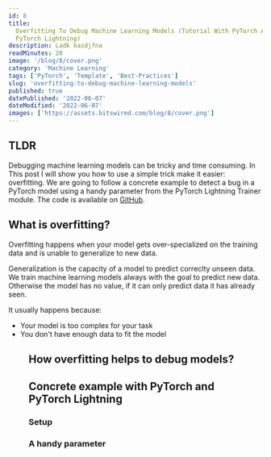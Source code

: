 ```yaml
---
id: 8
title:
  Overfitting To Debug Machine Learning Models (Tutorial With PyTorch And
  PyTorch Lightning)
description: Ladk kasdjfna
readMinutes: 20
image: '/blog/8/cover.png'
category: 'Machine Learning'
tags: ['PyTorch', 'Template', 'Best-Practices']
slug: 'overfitting-to-debug-machine-learning-models'
published: true
datePublished: '2022-06-07'
dateModified: '2022-06-07'
images: ['https://assets.bitswired.com/blog/8/cover.png']
---
```


## TLDR

Debugging machine learning models can be tricky and time consuming. In This post
I will show you how to use a simple trick make it easier: overfitting. We are
going to follow a concrete example to detect a bug in a PyTorch model using a
handy parameter from the PyTorch Lightning Trainer module. The code is available
on [GitHub][github repo].

## What is overfitting?

Overfitting happens when your model gets over-specialized on the training data
and is unable to generalize to new data.

<ColoredBlock variant="info">
  Generalization is the capacity of a model to predict correclty unseen data. We
  train machine learning models always with the goal to predict new data.
  Otherwise the model has no value, if it can only predict data it has already
  seen.
</ColoredBlock>

It usually happens because:

- Your model is too complex for your task
- You don't have enough data to fit the model

<Figure
  ratio={16 / 9}
  layout="fill"
  objectFit="contain"
  src="/blog/8/overfitting.png"
  alt="Overfitting Illustrated"
  title="On the left, we don't have enough data so the model overfits. On the right we gather more data and get a better fit."
/>

## How overfitting helps to debug models?

## Concrete example with PyTorch and PyTorch Lightning

### Setup

### A handy parameter

[github repo]:
  https://github.com/bitswired/bitsof-ai/blob/main/projects/torch-data-introduction/TorchData_Introduction.ipynb

